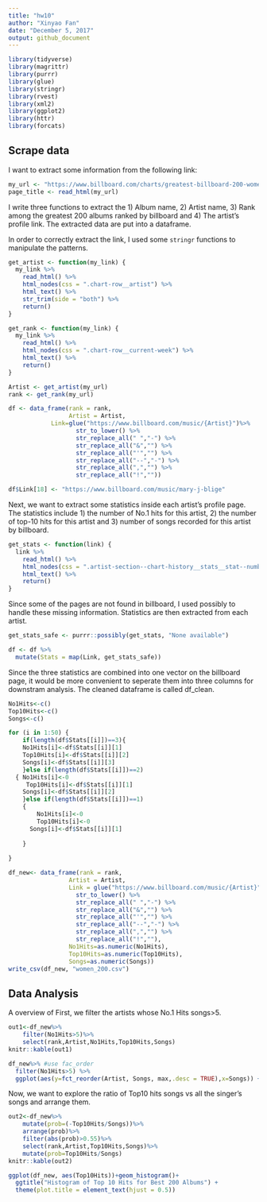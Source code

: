 ```yaml
---
title: "hw10"
author: "Xinyao Fan"
date: "December 5, 2017"
output: github_document
---
```


```r
library(tidyverse)
library(magrittr)
library(purrr)
library(glue)
library(stringr)
library(rvest)
library(xml2)
library(ggplot2)
library(httr)
library(forcats)

```

## Scrape data

I want to extract some information from the following link:

```r
my_url <- "https://www.billboard.com/charts/greatest-billboard-200-women-artists"
page_title <- read_html(my_url)
```

I write three functions to extract the 1) Album name, 2) Artist name, 3) Rank among the greatest 200 albums ranked by billboard and 4) The artist's profile link. The extracted data are put into a dataframe.

In order to correctly extract the link, I used some `stringr` functions to manipulate the patterns.

```r

get_artist <- function(my_link) {
  my_link %>% 
    read_html() %>% 
    html_nodes(css = ".chart-row__artist") %>% 
    html_text() %>%
    str_trim(side = "both") %>% 
    return()
}

get_rank <- function(my_link) {
  my_link %>% 
    read_html() %>% 
    html_nodes(css = ".chart-row__current-week") %>% 
    html_text() %>% 
    return()
}

Artist <- get_artist(my_url)
rank <- get_rank(my_url)

df <- data_frame(rank = rank,
                 Artist = Artist,
            Link=glue("https://www.billboard.com/music/{Artist}")%>% 
                   str_to_lower() %>% 
                   str_replace_all(" ","-") %>% 
                   str_replace_all("&","") %>% 
                   str_replace_all("'","") %>% 
                   str_replace_all("--","-") %>% 
                   str_replace_all(",","") %>% 
                   str_replace_all("!",""))
```

```r
df$Link[18] <- "https://www.billboard.com/music/mary-j-blige"
```

Next, we want to extract some statistics inside each artist's profile page. The statistics include 1) the number of No.1 hits for this artist, 2) the number of top-10 hits for this artist and 3) number of songs recorded for this artist by billboard.

```r
get_stats <- function(link) {
  link %>% 
    read_html() %>% 
    html_nodes(css = ".artist-section--chart-history__stats__stat--number") %>% 
    html_text() %>% 
    return()
}
```

Since some of the pages are not found in billboard, I used possibly to handle these missing information. Statistics are then extracted from each artist.

```r
get_stats_safe <- purrr::possibly(get_stats, "None available")

df <- df %>% 
  mutate(Stats = map(Link, get_stats_safe))
```

Since the three statistics are combined into one vector on the billboard page, it would be more convenient to seperate them into three columns for downstram analysis. The cleaned dataframe is called df_clean.

```r
No1Hits<-c()
Top10Hits<-c()
Songs<-c()

for (i in 1:50) {
	if(length(df$Stats[[i]])==3){
	No1Hits[i]<-df$Stats[[i]][1]
	Top10Hits[i]<-df$Stats[[i]][2]
	Songs[i]<-df$Stats[[i]][3]
	}else if(length(df$Stats[[i]])==2)
  { No1Hits[i]<-0
     Top10Hits[i]<-df$Stats[[i]][1]
    Songs[i]<-df$Stats[[i]][2]
	}else if(length(df$Stats[[i]])==1)
	{ 
		No1Hits[i]<-0
		Top10Hits[i]<-0
	  Songs[i]<-df$Stats[[i]][1]
	
	}
 
}

df_new<- data_frame(rank = rank,
                 Artist = Artist,
                 Link = glue("https://www.billboard.com/music/{Artist}") %>% 
                   str_to_lower() %>% 
                   str_replace_all(" ","-") %>% 
                   str_replace_all("&","") %>% 
                   str_replace_all("'","") %>% 
                   str_replace_all("--","-") %>% 
                   str_replace_all(",","") %>% 
                   str_replace_all("!",""),
                 No1Hits=as.numeric(No1Hits),
                 Top10Hits=as.numeric(Top10Hits),
                 Songs=as.numeric(Songs))
write_csv(df_new, "women_200.csv")
```

## Data Analysis
A overview of 
First, we filter the artists whose No.1 Hits songs>5.
```r
out1<-df_new%>%
	filter(No1Hits>5)%>%
	select(rank,Artist,No1Hits,Top10Hits,Songs)
knitr::kable(out1)
```

```r
df_new%>% #use fac_order
  filter(No1Hits>5) %>%
  ggplot(aes(y=fct_reorder(Artist, Songs, max,.desc = TRUE),x=Songs)) + geom_point()+scale_y_discrete("artist_name")
```
Now, we want to explore the ratio of Top10 hits songs vs all the singer's songs and arrange them.
```r
out2<-df_new%>%
	mutate(prob=(-Top10Hits/Songs))%>%
	arrange(prob)%>%
	filter(abs(prob)>0.55)%>%
	select(rank,Artist,Top10Hits,Songs)%>%
	mutate(prob=Top10Hits/Songs)
knitr::kable(out2)
```

```r
ggplot(df_new, aes(Top10Hits))+geom_histogram()+
  ggtitle("Histogram of Top 10 Hits for Best 200 Albums") +
  theme(plot.title = element_text(hjust = 0.5))
```